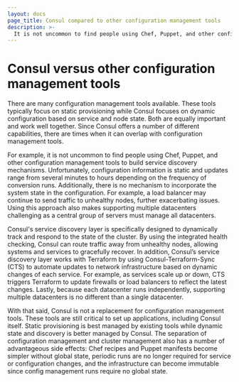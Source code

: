 ```yaml
---
layout: docs
page_title: Consul compared to other configuration management tools
description: >-
  It is not uncommon to find people using Chef, Puppet, and other configuration management tools to build service discovery mechanisms. This is usually done by querying global state to construct configuration files on each node during a periodic convergence run.
---
```


# Consul versus other configuration management tools

There are many configuration management tools available. These tools typically focus on static provisioning while Consul focuses on dynamic configuration based on service and node state. Both are equally important and work well together. Since Consul offers a number of different capabilities, there are times when it can overlap with configuration management tools.

For example, it is not uncommon to find people using Chef, Puppet, and other configuration management tools to build service discovery mechanisms. Unfortunately, configuration information is static and updates range from several minutes to hours depending on the frequency of conversion runs. Additionally, there is no mechanism to incorporate the system state in the configuration. For example, a load balancer may continue to send traffic to unhealthy nodes, further exacerbating issues. Using this approach also makes supporting multiple datacenters challenging as a central group of servers must manage all datacenters.

Consul's service discovery layer is specifically designed to dynamically track and respond to the state of the cluster. By using the integrated health checking, Consul can route traffic away from unhealthy nodes, allowing systems and services to gracefully recover. In addition, Consul’s service discovery layer works with Terraform by using Consul-Terraform-Sync (CTS) to automate updates to network infrastructure based on dynamic changes of each service. For example, as services scale up or down, CTS triggers Terraform to update firewalls or load balancers to reflect the latest changes.  Lastly, because each datacenter runs independently, supporting multiple datacenters is no different than a single datacenter.

With that said, Consul is not a replacement for configuration management tools. These tools are still critical to set up applications, including Consul itself. Static provisioning is best managed by existing tools while dynamic state and discovery is better managed by Consul. The separation of configuration management and cluster management also has a number of advantageous side effects: Chef recipes and Puppet manifests become simpler without global state, periodic runs are no longer required for service or configuration changes, and the infrastructure can become immutable since config management runs require no global state. 
